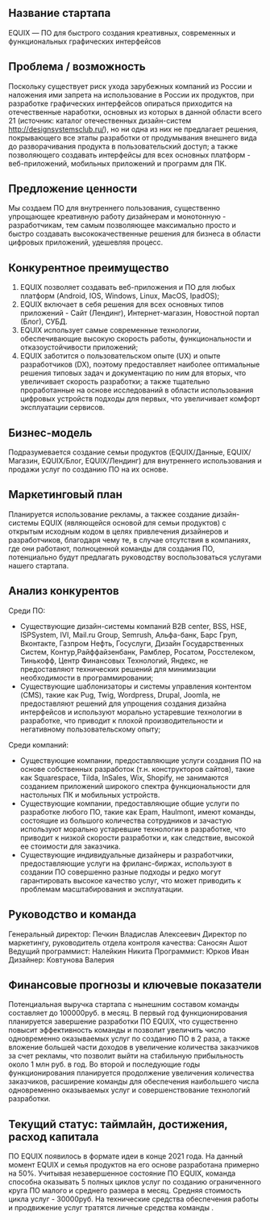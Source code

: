 
<Meta title="Startup" />

## Название стартапа

EQUIX — ПО для быстрого создания креативных, современных и функциональных графических интерфейсов

## Проблема / возможность

Поскольку существует риск ухода зарубежных компаний из России и наложения ими запрета на использование в России их продуктов, при разработке графических интерфейсов опираться приходится на отечественные наработки, основных из которых в данной области всего 21 (источник: каталог отечественных дизайн-систем http://designsystemsclub.ru/), но ни одна из них не предлагает решения, покрывающего все этапы разработки от продумывания внешнего вида до разворачивания продукта в пользовательский доступ; а также позволяющего создавать интерфейсы для всех основных платформ - веб-приложений, мобильных приложений и программ для ПК.

## Предложение ценности

Мы создаем ПО для внутреннего пользования, существенно упрощающее креативную работу дизайнерам и монотонную - разработчикам, тем самым позволяющее максимально просто и быстро создавать высококачественные решения для бизнеса в области цифровых приложений, удешевляя процесс.

## Конкурентное преимущество

1.  EQUIX позволяет создавать веб-приложения и ПО для любых платформ (Android, IOS, Windows, Linux, MacOS, IpadOS);
2.  EQUIX включает в себя решения для всех основных типов приложений - Сайт (Лендинг), Интернет-магазин, Новостной портал (Блог), СУБД.
3.  EQUIX использует самые современные технологии, обеспечивающие высокую скорость работы, функциональности и отказоустойчивости приложений;
4.  EQUIX заботится о пользовательском опыте (UX) и опыте разработчиков (DX), поэтому предоставляет наиболее оптимальные решения типовых задач и документацию по ним для вторых, что увеличивает скорость разработки; а также тщательно проработанные на основе исследований в области использования цифровых устройств подходы для первых, что увеличивает комфорт эксплуатации сервисов.

## Бизнес-модель

Подразумевается создание семьи продуктов (EQUIX/Данные, EQUIX/Магазин, EQUIX/Блог, EQUIX/Лендинг) для внутреннего использования и продажи услуг по созданию ПО на их основе.

## Маркетинговый план

Планируется использование рекламы, а такжее создание дизайн-системы EQUIX (являющейся основой для семьи продуктов) с открытым исходным кодом в целях привлечения дизайнеров и разработчиков, благодаря чему те, в случае отсутствия в компаниях, где они работают, полноценной команды для создания ПО, потенциально будут предлагать руководству воспользоваться услугами нашего стартапа.

## Анализ конкурентов

Среди ПО:

- Существующие дизайн-системы компаний B2B center, BSS, HSE, ISPSystem, IVI, Mail.ru Group, Semrush, Альфа-банк, Барс Груп, Вконтакте, Газпром Нефть, Госуслуги, Дизайн Государственных Систем, Контур,Райффайзенбанк, Рамблер, Росатом, Росстелеком, Тинькофф, Центр Финансовых Технологий, Яндекс, не предоставляют технических решений для минимизации необходимости в программировании;
- Существующие шаблонизаторы и системы управления контентом (CMS), такие как Pug, Twig, Wordpress, Drupal, Joomla, не предоставляют решений для упрощения создания дизайна интерфейсов и используют морально устаревшие технологии в разработке, что приводит к плохой производительности и негативному пользовательскому опыту;

Среди компаний:

- Существующие компании, предоставляющие услуги создания ПО на основе собственных разработок (т.н. конструкторов сайтов), такие как Squarespace, Tilda, InSales, Wix, Shopify, не занимаются созданием приложений широкого спектра функциональности для настольных ПК и мобильных устройств.
- Существующие компании, предоставляющие общие услуги по разработке любого ПО, такие как Epam, Haulmont, имеют команды, состоящие из большого количества сотрудников и зачастую используют морально устаревшие технологии в разработке, что приводит к низкой скорости разработки и, как следствие, высокой ее стоимости для заказчика.
- Существующие индивидуальные дизайнеры и разработчики, предоставляющие услуги на фриланс-биржах, используют в создании ПО совершенно разные подходы и редко могут гарантировать высокое качество услуг, что может приводить к проблемам масштабирования и эксплуатации.

## Руководство и команда

Генеральный директор: Печкин Владислав Алексеевич
Директор по маркетингу, руководитель отдела контроля качества: Саносян Ашот
Ведущий программист: Налейкин Никита
Программист: Юрков Иван
Дизайнер: Ковтунова Валерия

## Финансовые прогнозы и ключевые показатели

Потенциальная выручка стартапа с нынешним составом команды составляет до 100000руб. в месяц.
В первый год функционирования планируется завершение разработки ПО EQUIX, что существенно повысит эффективность команды и позволит увеличить число одновременно оказываемых услуг по созданию ПО в 2 раза, а также вложение большей части доходов в увеличение количества заказчиков за счет рекламы, что позволит выйти на стабильную прибыльность около 1 млн руб. в год.
Во второй и последующие годы функционирования планируется продолжение увеличения количества заказчиков, расширение команды для обеспечения наибольшего числа одновременно оказываемых услуг и совершенствование технологий разработки.

## Текущий статус: таймлайн, достижения, расход капитала

ПО EQUIX появилось в формате идеи в конце 2021 года.
На данный момент EQUIX и семья продуктов на его основе разработана примерно на 50%.
Учитывая незавершенное состояние ПО EQUIX, команда способна оказывать 5 полных циклов услуг по созданию ограниченного круга ПО малого и среднего размера в месяц. Средняя стоимость цикла услуг - 30000руб.
На технические средства обеспечения работы и продвижение услуг тратятся личные средства команды .
